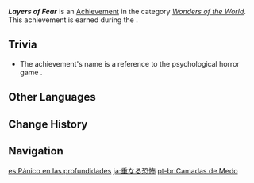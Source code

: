 {{Achievement Infobox
|id           = 84065
|order id     = 5044
|category     = Wonders of the World
|description  = Escape the mysterious space at the very bottom of The Chasm successfully.
|requirements = Earned during [[At Tunnel's End, Light]].
|primogems    = 5
|tracking     = 
|hidden       = 1
|quest        = Perilous Trail
|type         = Quest
}}
'''''Layers of Fear''''' is an [[Achievement]] in the category ''[[Wonders of the World]]''. This achievement is earned during the {{Quest|At Tunnel's End, Light}}.

==Trivia==
* The achievement's name is a reference to the psychological horror game ''{{w|Layers of Fear}}''.
<!--
==Video Guides==
{{EVT
|video1   = 
|caption1 = 
}}
-->
==Other Languages==
{{Other Languages
|en      = Layers of Fear
|zhs     = 层层惊骇
|zhs_rm  = Céngcéng Jīnghài
|zht     = 層層驚駭
|zht_rm  = Céngcéng Jīnghài
|zh_tl   = Layers of Horror
|ja      = 重なる恐怖
|ja_rm   = Kasanaru Kyoufu
|ja_tl   = Piling Fear
|ko      = 놀라움의 연속
|ko_rm   = Nollaum-ui Yeonsok
|ko_tl   = Continual Surprise
|es      = Pánico en las profundidades
|es_tl   = Panic in the Depths
|fr      = Couches d'effroi
|fr_tl   = Layers of Terror
|ru      = В толще страха
|ru_tl   = In the Thick Layer of Fear
|th      = ชั้นที่น่าหวาดกลัว
|th_rm   = 
|th_tl   = 
|vi      = Kinh Hãi Trùng Trùng
|vi_tl   = 
|de      = Wellen des Schreckens
|de_tl   = Waves of Terror
|id      = Kengerian yang Mendalam
|id_tl   = A Deep Horror
|pt      = Camadas de Medo
|pt_tl   = 
|tr      = Korkunun Katmanları
|tr_tl   = Layers of Fear
|it      = Strati di paura
|it_tl   = 
}}

==Change History==
{{Change History|2.7}}
<!--
==References==
{{Reflist}}
-->
==Navigation==
{{Achievement Navbox|Wonders of the World|Quest}}

[[es:Pánico en las profundidades]]
[[ja:重なる恐怖]]
[[pt-br:Camadas de Medo]]